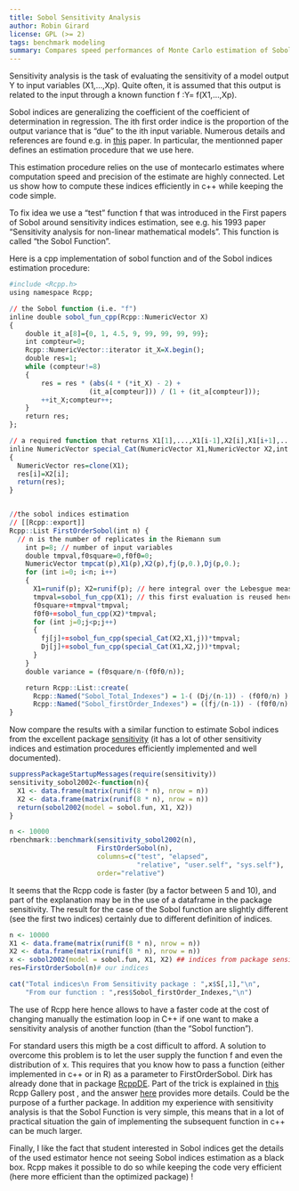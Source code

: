 ```yaml
---
title: Sobol Sensitivity Analysis
author: Robin Girard
license: GPL (>= 2)
tags: benchmark modeling
summary: Compares speed performances of Monte Carlo estimation of Sobol indices with Rcpp and sensitivity package
---
```


Sensitivity analysis is the task of evaluating the sensitivity of a model output Y to input variables  (X1,...,Xp). Quite often, it is assumed that this output is related to the input through a known function f :Y= f(X1,...,Xp). 

Sobol indices are generalizing the coefficient of the coefficient of  determination in regression. The ith first order indice is the proportion of the output variance that is "due" to the ith input variable. Numerous details and references are found e.g. in [this](http://www.sciencedirect.com/science/article/pii/S0378475400002706) paper. In particular, the mentionned paper defines an estimation procedure that we use here.

This estimation procedure relies on the use of montecarlo estimates where computation speed and precision of the estimate are highly connected.  Let us show how to compute these indices efficiently in c++ while keeping the code simple.  

To fix idea we use a "test" function f that was introduced in the First papers of Sobol around sensitivity indices estimation, see e.g. his 1993 paper "Sensitivity analysis for non-linear mathematical models". This function is called "the Sobol Function". 

Here is a cpp implementation of sobol function and of the Sobol indices estimation procedure:


```r
#include <Rcpp.h>
using namespace Rcpp;

// the Sobol function (i.e. "f")
inline double sobol_fun_cpp(Rcpp::NumericVector X) 
{
    double it_a[8]={0, 1, 4.5, 9, 99, 99, 99, 99};
    int compteur=0;
    Rcpp::NumericVector::iterator it_X=X.begin();
    double res=1;
    while (compteur!=8)
    {
        res = res * (abs(4 * (*it_X) - 2) + 
                    (it_a[compteur])) / (1 + (it_a[compteur]));
        ++it_X;compteur++;
    }
    return res;
};

// a required function that returns X1[1],...,X1[i-1],X2[i],X1[i+1],...X[p]
inline NumericVector special_Cat(NumericVector X1,NumericVector X2,int i)
{ 
  NumericVector res=clone(X1);
  res[i]=X2[i];
  return(res);
}


//the sobol indices estimation 
// [[Rcpp::export]]
Rcpp::List FirstOrderSobol(int n) {
  // n is the number of replicates in the Riemann sum
    int p=8; // number of input variables 
    double tmpval,f0square=0,f0f0=0;
    NumericVector tmpcat(p),X1(p),X2(p),fj(p,0.),Dj(p,0.);
    for (int i=0; i<n; i++)
    {
      X1=runif(p); X2=runif(p); // here integral over the Lebesgue measure
      tmpval=sobol_fun_cpp(X1); // this first evaluation is reused hence stored
      f0square+=tmpval*tmpval;
      f0f0+=sobol_fun_cpp(X2)*tmpval;
      for (int j=0;j<p;j++)
      {    
        fj[j]+=sobol_fun_cpp(special_Cat(X2,X1,j))*tmpval; 
        Dj[j]+=sobol_fun_cpp(special_Cat(X1,X2,j))*tmpval; 
      }
    }
    double variance = (f0square/n-(f0f0/n));

    return Rcpp::List::create(
      Rcpp::Named("Sobol_Total_Indexes") = 1-( (Dj/(n-1)) - (f0f0/n) ) / variance,
      Rcpp::Named("Sobol_firstOrder_Indexes") = ((fj/(n-1)) - (f0f0/n) )/variance);
}
```


Now compare the results with a similar function to estimate Sobol indices from the excellent package [sensitivity](http://cran.r-project.org/web/packages/sensitivity/index.html) (it has a lot of other sensitivity indices and estimation procedures efficiently implemented and well documented).

```r
suppressPackageStartupMessages(require(sensitivity))
sensitivity_sobol2002<-function(n){
  X1 <- data.frame(matrix(runif(8 * n), nrow = n))
  X2 <- data.frame(matrix(runif(8 * n), nrow = n))
  return(sobol2002(model = sobol.fun, X1, X2))
}

n <- 10000
rbenchmark::benchmark(sensitivity_sobol2002(n),
                      FirstOrderSobol(n),
                      columns=c("test", "elapsed",
                                "relative", "user.self", "sys.self"),
                      order="relative")
```

It seems that the Rcpp code is faster (by a factor between 5 and 10), and part of the explanation may be in the use of a dataframe in the package sensitivity. 
The result for the case of the Sobol function are slightly different (see the first two indices) certainly due to different definition of indices. 

```r
n <- 10000
X1 <- data.frame(matrix(runif(8 * n), nrow = n))
X2 <- data.frame(matrix(runif(8 * n), nrow = n))
x <- sobol2002(model = sobol.fun, X1, X2) ## indices from package sensitivity
res=FirstOrderSobol(n)# our indices
```

```r
cat("Total indices\n From Sensitivity package : ",x$S[,1],"\n", 
    "From our function : ",res$Sobol_firstOrder_Indexes,"\n")
```

The use of Rcpp here hence allows to have a faster code at the cost of changing manually the estimation loop in C++ if one want to make a sensitivity analysis of another function (than the "Sobol function"). 

For standard users this migth be a cost difficult to afford. A solution to overcome this problem is to let the user supply the function f and even the distribution of x. This requires that you know how to pass a function (either implemented in c++ or in R) as a parameter to FirstOrderSobol. Dirk has already done that in package [RcppDE](http://cran.r-project.org/web/packages/RcppDE/index.html). Part of the trick is explained in [this](https://gallery.rcpp.org/articles/passing-cpp-function-pointers/) Rcpp Gallery post , and the  answer 
[here](https://stat.ethz.ch/pipermail/r-devel/2011-September/062052.html) provides more details. Could be the purpose of a further package. In addition my experience with sensitivity analysis is that the Sobol Function is very simple, this means that in a lot of practical situation the gain of implementing the subsequent function in c++ can be much larger. 

Finally, I like the fact that student interested in Sobol indices get the details of the used estimator hence not seeing Sobol indices estimation as a black box. Rcpp makes it possible to do so while keeping the code very efficient (here more efficient than the optimized package) ! 
